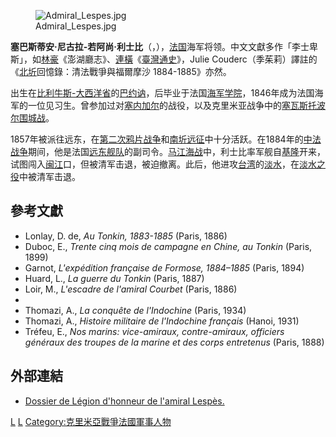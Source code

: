 
[[File:Admiral_Lespes.jpg|thumb]]

'''塞巴斯蒂安·尼古拉-若阿尚·利士比'''（{{lang-fr|Sébastien-Nicolas-Joachim Lespès}}，{{bd|1828年|3月13日|1897年|8月24日|}}），[[法国|法国]]海军将领。中文文獻多作「李士卑斯」，如[[林豪|林豪]]《澎湖廳志》、[[連橫_(歷史學家)|連橫]]《[[臺灣通史|臺灣通史]]》，Julie Couderc（季茱莉）譯註的《[[北圻|北圻]]回憶錄：清法戰爭與福爾摩沙 1884-1885》亦然。

出生在[[比利牛斯-大西洋省|比利牛斯-大西洋省]]的[[巴约讷_(比利牛斯-大西洋省)|巴约讷]]，后毕业于法国[[海军学院|海军学院]]，1846年成为法国海军的一位见习生。曾参加过对[[塞内加尔|塞内加尔]]的战役，以及克里米亚战争中的[[塞瓦斯托波尔围城战_(1854年—1855年)|塞瓦斯托波尔围城战]]。

1857年被派往远东，在[[第二次鸦片战争|第二次鸦片战争]]和[[南圻远征|南圻远征]]中十分活跃。在1884年的[[中法战争|中法战争]]期间，他是法国[[远东舰队|远东舰队]]的副司令。[[马江海战|马江海战]]中，利士比率军舰自[[基隆|基隆]]开来，试图闯入[[闽江|闽江]]口，但被清军击退，被迫撤离。此后，他进攻[[台湾|台湾]]的[[淡水|淡水]]，在[[淡水之役|淡水之役]]中被清军击退。

==參考文獻==
{{Commons category|Sino-French War}}
{{refbegin|2}}
* Lonlay, D. de, ''Au Tonkin, 1883-1885'' (Paris, 1886)
* Duboc, E., ''Trente cinq mois de campagne en Chine, au Tonkin'' (Paris, 1899)
* Garnot, ''L'expédition française de Formose, 1884–1885'' (Paris, 1894)
* Huard, L., ''La guerre du Tonkin'' (Paris, 1887)
* Loir, M., ''L'escadre de l'amiral Courbet'' (Paris, 1886)
* {{Cite book|last=Mackay|first=George L.|authorlink=:en:George Leslie Mackay|year=1896|title=From Far Formosa|place=New York|publisher=F. H. Revell Co.|URL=https://archive.org/details/fromfarformosais00mackrich|oclc=855518794}}
* Thomazi, A., ''La conquête de l'Indochine'' (Paris, 1934)
* Thomazi, A., ''Histoire militaire de l'Indochine français'' (Hanoi, 1931)
* Tréfeu, E., ''Nos marins: vice-amiraux, contre-amiraux, officiers généraux des troupes de la marine et des corps entretenus'' (Paris, 1888)
{{refend}}

==外部連結==
* [http://www.culture.gouv.fr/LH/LH131/PG/FRDAFAN83_OL1615079v001.htm Dossier de Légion d'honneur de l'amiral Lespès.]{{Wayback|url=http://www.culture.gouv.fr/LH/LH131/PG/FRDAFAN83_OL1615079v001.htm |date=20160330031245 }}
{{中法戰爭|state = autocollapse}}
[[Category:法國海軍將領|L]]
[[Category:中法战争人物|L]]
[[Category:克里米亞戰爭法國軍事人物|Category:克里米亞戰爭法國軍事人物]]